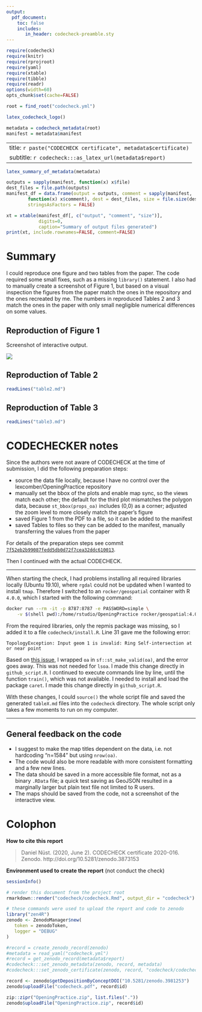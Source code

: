 ```yaml
---
output:
  pdf_document:
    toc: false
    includes:
       in_header: codecheck-preamble.sty
---
```


```r
require(codecheck)
require(knitr)
require(rprojroot)
require(yaml)
require(xtable)
require(tibble)
require(readr)
options(width=60)
opts_chunk$set(cache=FALSE)

root = find_root("codecheck.yml")
```

```r
latex_codecheck_logo()
```

```r
metadata = codecheck_metadata(root)
manifest = metadata$manifest
```

---
title: `r paste("CODECHECK certificate", metadata$certificate)`
subtitle: `r codecheck:::as_latex_url(metadata$report)`
---

```r
latex_summary_of_metadata(metadata)
```

```r
outputs = sapply(manifest, function(x) x$file)
dest_files = file.path(outputs)
manifest_df = data.frame(output = outputs, comment = sapply(manifest, 
        function(x) x$comment), dest = dest_files, size = file.size(dest_files), 
        stringsAsFactors = FALSE)

xt = xtable(manifest_df[, c("output", "comment", "size")],
            digits=0,
            caption="Summary of output files generated")
print(xt, include.rownames=FALSE, comment=FALSE)
```

# Summary

I could reproduce one figure and two tables from the paper.
The code required some small fixes, such as a missing `library()` statement.
I also had to manually create a screenshot of Figure&nbsp;1, but based on a visual inspection the figures from the paper match the ones in the repository and the ones recreated by me.
The numbers in reproduced Tables&nbsp;2 and 3 match the ones in the paper with only small negligible numerical differences on some values.

\newpage

## Reproduction of Figure 1

Screenshot of interactive output.

![](figure1.png)

## Reproduction of Table 2

```r
readLines("table2.md")
```


## Reproduction of Table 3

```r
readLines("table3.md")
```

\clearpage

# CODECHECKER notes

Since the authors were not aware of CODECHECK at the time of submission, I did the following preparation steps:

- source the data file locally, because I have no control over the lexcomber/OpeningPractice repository
- manually set the bbox of the plots and enable map sync, so the views match each other; the default for the third plot mismatches the polygon data, because `st_bbox(props_oa)` includes (0,0) as a corner; adjusted the zoom level to more closely match the paper's figure
- saved Figure 1 from the PDF to a file, so it can be added to the manifest
- saved Tables to files so they can be added to the manifest, manually transferring the values from the paper

For details of the preparation steps see commit [`7f52eb2b99087fedd5db0d72f7cea32ddc610013`](https://github.com/codecheckers/OpeningPractice/commit/7f52eb2b99087fedd5db0d72f7cea32ddc610013).

Then I continued with the actual CODECHECK.

------

When starting the check, I had problems installing all required libraries locally (Ubuntu 19.10), where `rgdal` could not be updated when I wanted to install `tmap`. Therefore I switched to an `rocker/geospatial` container with R `4.0.0`, which I started with the following command:

```bash
docker run --rm -it -p 8787:8787 -e PASSWORD=simple \
    -v $(shell pwd):/home/rstudio/OpeningPractice rocker/geospatial:4.0.0
```

From the required libraries, only the repmis package was missing, so I added it to a file `codecheck/install.R`.
Line 31 gave me the following error:

```
TopologyException: Input geom 1 is invalid: Ring Self-intersection at or near point
```

Based on [this issue](https://github.com/r-spatial/sf/issues/347), I wrapped `oa` in `sf::st_make_valid(oa)`, and the error goes away. This was not needed for `lsoa`. I made this change directly in `github_script.R`.
I continued to execute commands line by line, until the function `train()`, which was not available.
I needed to install and load the package `caret`. I made this change directly in `github_script.R`.

With these changes, I could `source()` the whole script file and saved the generated `tableX.md` files into the `codecheck` directory.
The whole script only takes a few moments to run on my computer.

------

## General feedback on the code

- I suggest to make the map titles dependent on the data, i.e. not hardcoding "n=1584" but using `nrow(oa)`.
- The code would also be more readable with more consistent formatting and a few new lines.
- The data should be saved in a more accessible file format, not as a binary `.RData` file; a quick test saving as GeoJSON resulted in a marginally larger but plain text file not limited to R users.
- The maps should be saved from the code, not a screenshot of the interactive view.

\clearpage
# Colophon

**How to cite this report**

> Daniel Nüst. (2020, June 2). CODECHECK certificate 2020-016. Zenodo. http://doi.org/10.5281/zenodo.3873153

**Environment used to create the report** (not conduct the check)

```r
sessionInfo()
```

```r
# render this document from the project root
rmarkdown::render("codecheck/codecheck.Rmd", output_dir = "codecheck")
```

```r
# these commands were used to upload the report and code to zenodo
library("zen4R")
zenodo <- ZenodoManager$new(
   token = zenodoToken, 
   logger = "DEBUG"
)

#record = create_zenodo_record(zenodo)
#metadata = read_yaml("codecheck.yml")
#record = get_zenodo_record(metadata$report)
#codecheck:::set_zenodo_metadata(zenodo, record, metadata)
#codecheck:::set_zenodo_certificate(zenodo, record, "codecheck/codecheck.pdf")

record <- zenodo$getDepositionByConceptDOI("10.5281/zenodo.3981253")
zenodo$uploadFile("codecheck.pdf", record$id)

zip::zipr("OpeningPractice.zip", list.files("."))
zenodo$uploadFile("OpeningPractice.zip", record$id)
```